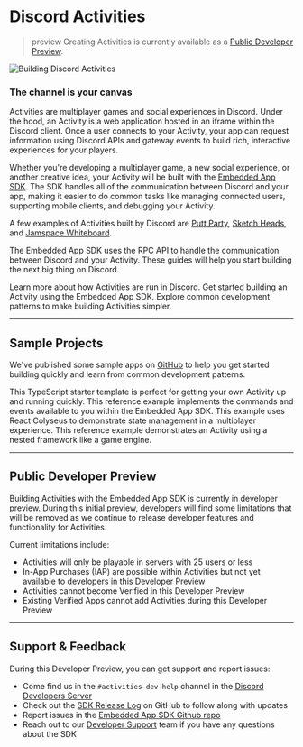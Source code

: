 
# Discord Activities

> preview 
> Creating Activities is currently available as a [Public Developer Preview](/docs/activities/overview#public-developer-preview).

![Building Discord Activities](/images/activities/activities-hero.png)

### The channel is your canvas

Activities are multiplayer games and social experiences in Discord. Under the hood, an Activity is a web application hosted in an iframe within the Discord client. Once a user connects to your Activity, your app can request information using Discord APIs and gateway events to build rich, interactive experiences for your players. 

Whether you're developing a multiplayer game, a new social experience, or another creative idea, your Activity will be built with the [Embedded App SDK](/docs/developer-tools/embedded-app-sdk). The SDK handles all of the communication between Discord and your app, making it easier to do common tasks like managing connected users, supporting mobile clients, and debugging your Activity.

A few examples of Activities built by Discord are [Putt Party](https://support.discord.com/hc/en-us/articles/5101932219671-Putt-Party-FAQ), [Sketch Heads](https://support.discord.com/hc/en-us/articles/4409235005207-Sketch-Heads-FAQ), and [Jamspace Whiteboard](https://support.discord.com/hc/en-us/articles/14042410493847-Jamspace-Whiteboard-FAQ).

The Embedded App SDK uses the RPC API to handle the communication between Discord and your Activity. These guides will help you start building the next big thing on Discord.

<Container>
  <Card title="How Activities Work" link="/docs/activities/how-activities-work">
    Learn more about how Activities are run in Discord.
  </Card>
  <Card title="Build Your First Discord Activity" link="/docs/activities/Building_an_Activity">
    Get started building an Activity using the Embedded App SDK.
  </Card>
  <Card title="Common Development Patterns" link="/docs/activities/development-guides">
    Explore common development patterns to make building Activities simpler.
  </Card>
</Container>

---

## Sample Projects

We've published some sample apps on [GitHub](https://github.com/discord/embedded-app-sdk/tree/main/examples) to help you get started building quickly and learn from common development patterns.

<Container>
  <Card title="Discord Activity Starter" link="https://github.com/discord/embedded-app-sdk/tree/main/examples/discord-activity-starter">
    This TypeScript starter template is perfect for getting your own Activity up and running quickly.
  </Card>
  <Card title="Embedded App SDK Playground" link="https://github.com/discord/embedded-app-sdk/tree/main/examples/sdk-playground">
    This reference example implements the commands and events available to you within the Embedded App SDK.
  </Card>
  <Card title="Multiplayer + State Management" link="https://github.com/discord/embedded-app-sdk/tree/main/examples/react-colyseus">
    This example uses React Colyseus to demonstrate state management in a multiplayer experience.
  </Card>
  <Card title="Nested Framework App" link="https://github.com/discord/embedded-app-sdk/tree/main/examples/nested-messages">
    This reference example demonstrates an Activity using a nested framework like a game engine.
  </Card>
</Container>

---

## Public Developer Preview

Building Activities with the Embedded App SDK is currently in developer preview. During this initial preview, developers will find some limitations that will be removed as we continue to release developer features and functionality for Activities.

Current limitations include: 
- Activities will only be playable in servers with 25 users or less
- In-App Purchases (IAP) are possible within Activities but not yet available to developers in this Developer Preview
- Activities cannot become Verified in this Developer Preview
- Existing Verified Apps cannot add Activities during this Developer Preview

---

## Support & Feedback
During this Developer Preview, you can get support and report issues:

- Come find us in the `#activities-dev-help` channel in the [Discord Developers Server](https://discord.gg/discord-developers)
- Check out the [SDK Release Log](https://github.com/discord/embedded-app-sdk/releases) on GitHub to follow along with updates
- Report issues in the [Embedded App SDK Github repo](https://github.com/discord/embedded-app-sdk)
- Reach out to our [Developer Support](https://dis.gd/developer-activities) team if you have any questions about the SDK